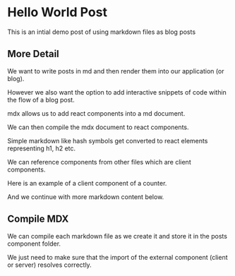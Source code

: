 
# Hello World Post

This is an intial demo post of using markdown files as blog posts

## More Detail

We want to write posts in md and then render them into our application (or blog).

However we also want the option to add interactive snippets of code within the flow of a blog post.

mdx allows us to add react components into a md document.

We can then compile the mdx document to react components.

Simple markdown like hash symbols get converted to react elements representing h1, h2 etc.

We can reference components from other files which are client components.

Here is an example of a client component of a counter.

<Planet />

And we continue with more markdown content below.

## Compile MDX

We can compile each markdown file as we create it and store it in the posts component folder.

We just need to make sure that the import of the external component (client or server) resolves correctly.
